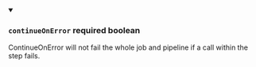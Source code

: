 
<details className="config-field" data-expandable="false" open>
<summary>

### `continueOnError` <span class="config-field-required" data-required="false">required</span> <span class="config-field-type">boolean</span> <span class="config-field-default"></span>

ContinueOnError will not fail the whole job and pipeline if
a call within the step fails.

</summary>



</details>
